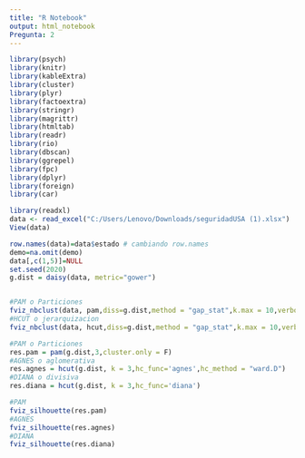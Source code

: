 ---
title: "R Notebook"
output: html_notebook
Pregunta: 2
---
```{r}
library(psych) 
library(knitr) 
library(kableExtra)
library(cluster)
library(plyr)
library(factoextra)
library(stringr)
library(magrittr)
library(htmltab)
library(readr)
library(rio)
library(dbscan)
library(ggrepel)
library(fpc)
library(dplyr)
library(foreign)
library(car)
```

```{r}
library(readxl)
data <- read_excel("C:/Users/Lenovo/Downloads/seguridadUSA (1).xlsx")
View(data)
```


```{r}
row.names(data)=data$estado # cambiando row.names
demo=na.omit(demo)
data[,c(1,5)]=NULL
set.seed(2020)
g.dist = daisy(data, metric="gower")



```

```{r}
#PAM o Particiones
fviz_nbclust(data, pam,diss=g.dist,method = "gap_stat",k.max = 10,verbose = F)
#HCUT o jerarquizacion
fviz_nbclust(data, hcut,diss=g.dist,method = "gap_stat",k.max = 10,verbose = F)
```

```{r}
#PAM o Particiones
res.pam = pam(g.dist,3,cluster.only = F)
#AGNES o aglomerativa
res.agnes = hcut(g.dist, k = 3,hc_func='agnes',hc_method = "ward.D")
#DIANA o divisiva
res.diana = hcut(g.dist, k = 3,hc_func='diana')

```

```{r}
#PAM
fviz_silhouette(res.pam)
#AGNES
fviz_silhouette(res.agnes)
#DIANA
fviz_silhouette(res.diana)
```































